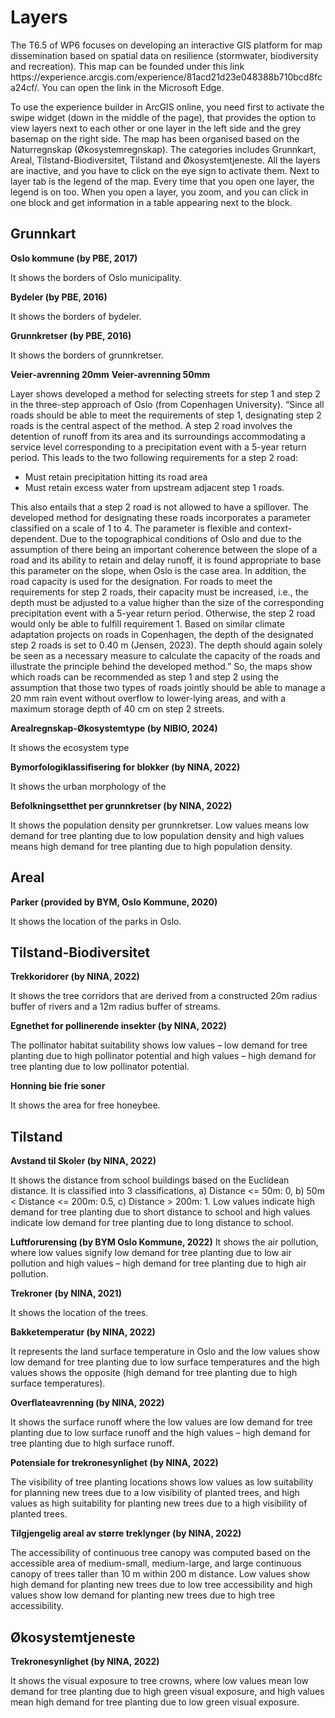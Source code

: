 # Layers
The T6.5 of WP6 focuses on developing an interactive GIS platform for map dissemination based on spatial data on resilience (stormwater, biodiversity and recreation). This map can be founded under this link https://experience.arcgis.com/experience/81acd21d23e048388b710bcd8fca24cf/. You can open the link in the Microsoft Edge.


To use the experience builder in ArcGIS online, you need first to activate the swipe widget (down in the middle of the page), that provides the option to view layers next to each other or one layer in the left side and the grey basemap on the right side. The map has been organised based on the Naturregnskap (Økosystemregnskap). The categories includes Grunnkart, Areal, Tilstand-Biodiversitet, Tilstand and Økosystemtjeneste. All the layers are inactive, and you have to click on the eye sign to activate them. Next to layer tab is the legend of the map. Every time that you open one layer, the legend is on too. When you open a layer, you zoom, and you can click in one block and get information in a table appearing next to the block.

## Grunnkart

**Oslo kommune (by PBE, 2017)**

It shows the borders of Oslo municipality.

**Bydeler (by PBE, 2016)**

It shows the borders of bydeler.

**Grunnkretser (by PBE, 2016)**

It shows the borders of grunnkretser. 

**Veier-avrenning 20mm**
**Veier-avrenning 50mm**

Layer shows developed a method for selecting streets for step 1 and step 2 in the three-step approach of Oslo (from Copenhagen University). "Since all roads should be able to meet the requirements of step 1, designating step 2 roads is the central aspect of the method. A step 2 road involves the detention of runoff from its area and its surroundings accommodating a service level corresponding to a precipitation event with a 5-year return period. This leads to the two following requirements for a step 2 road:

- Must retain precipitation hitting its road area
- Must retain excess water from upstream adjacent step 1 roads.

This also entails that a step 2 road is not allowed to have a spillover. The developed method for designating these roads incorporates a parameter classified on a scale of 1 to 4. The parameter is flexible and context-dependent. Due to the topographical conditions of Oslo and due to the assumption of there being an important coherence between the slope of a road and its ability to retain and delay runoff, it is found appropriate to base this parameter on the slope, when Oslo is the case area. In addition, the road capacity is used for the designation. For roads to meet the requirements for step 2 roads, their capacity must be increased, i.e., the depth must be adjusted to a value higher than the size of the corresponding precipitation event with a 5-year return period. Otherwise, the step 2 road would only be able to fulfill requirement 1. Based on similar climate adaptation projects on roads in Copenhagen, the depth of the designated step 2 roads is set to 0.40 m (Jensen, 2023). The depth should again solely be seen as a necessary measure to calculate the capacity of the roads and illustrate the principle behind the developed method." 
So, the maps show which roads can be recommended as step 1 and step 2 using the assumption that those two types of roads jointly should be able to manage a 20 mm rain event without overflow to lower-lying areas, and with a maximum storage depth of 40 cm on step 2 streets.

**Arealregnskap-Økosystemtype (by NIBIO, 2024)**

It shows the ecosystem type

**Bymorfologiklassifisering for blokker (by NINA, 2022)**

It shows the urban morphology of the 

**Befolkningsetthet per grunnkretser (by NINA, 2022)**

It shows the population density per grunnkretser. Low values means low demand for tree planting due to low population density and high values means high demand for tree planting due to high population density.


## Areal

**Parker (provided by BYM, Oslo Kommune, 2020)**

It shows the location of the parks in Oslo.

## Tilstand-Biodiversitet

**Trekkoridorer (by NINA, 2022)**

It shows the tree corridors that are derived from a constructed 20m radius buffer of rivers and a 12m radius buffer of streams.

**Egnethet for pollinerende insekter (by NINA, 2022)**

The pollinator habitat suitability shows low values – low demand for tree planting due to high pollinator potential and high values – high demand for tree planting due to low pollinator potential.

**Honning bie frie soner**

It shows the area for free honeybee.


## Tilstand

**Avstand til Skoler (by NINA, 2022)**

It shows the distance from school buildings based on the Euclidean distance. It is classified into 3 classifications, a) Distance <= 50m: 0, b) 50m < Distance <= 200m: 0.5, c) Distance > 200m: 1. Low values indicate high demand for tree planting due to short distance to school and high values indicate low demand for tree planting due to long distance to school.

**Luftforurensing (by BYM Oslo Kommune, 2022)**
It shows the air pollution, where low values signify low demand for tree planting due to low air pollution and high values – high demand for tree planting due to high air pollution.

**Trekroner (by NINA, 2021)**

It shows the location of the trees.

**Bakketemperatur (by NINA, 2022)**

It represents the land surface temperature in Oslo and the low values show low demand for tree planting due to low surface temperatures and the high values shows the opposite (high demand for tree planting due to high surface temperatures).

**Overflateavrenning (by NINA, 2022)**

It shows the surface runoff where the low values are low demand for tree planting due to low surface runoff and the high values – high demand for tree planting due to high surface runoff.

**Potensiale for trekronesynlighet (by NINA, 2022)**

The visibility of tree planting locations shows low values as low suitability for planning new trees due to a low visibility of planted trees, and high values as high suitability for planting new trees due to a high visibility of planted trees.

**Tilgjengelig areal av større treklynger (by NINA, 2022)**

The accessibility of continuous tree canopy was computed based on the accessible area of medium-small, medium-large, and large continuous canopy of trees taller than 10 m within 200 m distance. Low values show high demand for planting new trees due to low tree accessibility and high values show low demand for planting new trees due to high tree accessibility.

## Økosystemtjeneste

**Trekronesynlighet (by NINA, 2022)**

It shows the visual exposure to tree crowns, where low values mean low demand for tree planting due to high green visual exposure, and high values mean high demand for tree planting due to low green visual exposure.

